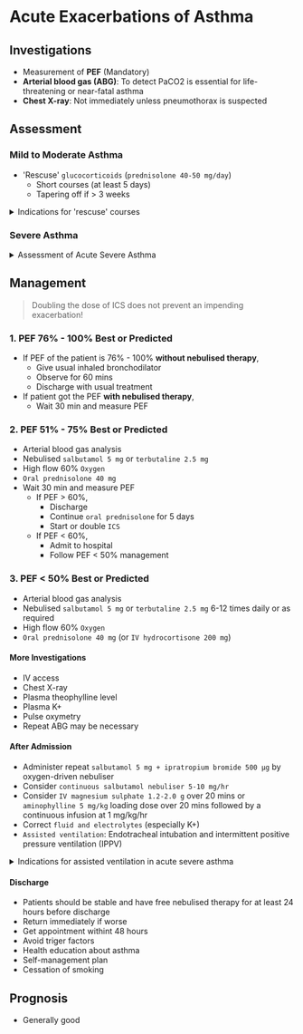 # Acute Exacerbations of Asthma

## Investigations

- Measurement of **PEF** (Mandatory)
- **Arterial blood gas (ABG)**: To detect PaCO2 is essential for life-threatening or near-fatal asthma
- **Chest X-ray**: Not immediately unless pneumothorax is suspected

## Assessment

### Mild to Moderate Asthma

- 'Rescuse' `glucocorticoids` (`prednisolone 40-50 mg/day`)
  - Short courses (at least 5 days)
  - Tapering off if > 3 weeks

<details>
<summary>Indications for 'rescuse' courses</summary>

- PEF < 75% of patient's personal best recording
- Sleep disturbance by asthma
- Persistence of morning symptoms until midday
- Low response to an inhaled bronchodilator
- Require treatment with nebulised bronchodilators

</details>

### Severe Asthma

<details>
<summary>Assessment of Acute Severe Asthma</summary>

1. Acute severe asthma (_PaRTly_)
   - **P**EF 33% - 50% predicted (< 200 L/min)
   - Heart rate ≥ 110 beats/min (**T**achycardia)
   - **R**espiratory rate ≥ 25 breaths/min
   - Inability to complete sentences in 1 breath (Partly)
1. Life-threatening features (_DO CPR EACH Chest Before Coma_)
   - **D**elirium
   - Sp**O2** < 92% or PaO2 < 8 kPa (60 mmHg) (especially if being treated with oxygen)
   - Normal or raised Pa**CO2**
   - **P**EF < 33% predicted (< 100 L/min)
   - Feeble **r**espiratory effort
   - **E**xhaustion
   - **a**rrhythmias
   - **C**yanosis
   - **H**ypotension
   - Silent **chest**
   - **B**radycardia
   - **Coma**
1. Near-fatal asthma
   - Raised PaCO2 and/or requiring mechanical ventilation with raised inflation pressures

</details>

## Management

> Doubling the dose of ICS does not prevent an impending exacerbation!

### 1. PEF 76% - 100% Best or Predicted

- If PEF of the patient is 76% - 100% **without nebulised therapy**,
  - Give usual inhaled bronchodilator
  - Observe for 60 mins
  - Discharge with usual treatment
- If patient got the PEF **with nebulised therapy**,
  - Wait 30 min and measure PEF

### 2. PEF 51% - 75% Best or Predicted

- Arterial blood gas analysis
- Nebulised `salbutamol 5 mg` or `terbutaline 2.5 mg`
- High flow 60% `Oxygen`
- `Oral prednisolone 40 mg`
- Wait 30 min and measure PEF
  - If PEF > 60%,
    - Discharge
    - Continue `oral prednisolone` for 5 days
    - Start or double `ICS`
  - If PEF < 60%,
    - Admit to hospital
    - Follow PEF < 50% management

### 3. PEF < 50% Best or Predicted

- Arterial blood gas analysis
- Nebulised `salbutamol 5 mg` or `terbutaline 2.5 mg` 6-12 times daily or as required
- High flow 60% `Oxygen`
- `Oral prednisolone 40 mg` (or `IV hydrocortisone 200 mg`)

#### More Investigations

- IV access
- Chest X-ray
- Plasma theophylline level
- Plasma K+
- Pulse oxymetry
- Repeat ABG may be necessary

#### After Admission

- Administer repeat `salbutamol 5 mg + ipratropium bromide 500 μg` by oxygen-driven nebuliser
- Consider `continuous salbutamol nebuliser 5-10 mg/hr `
- Consider `IV magnesium sulphate 1.2-2.0 g` over 20 mins or `aminophylline 5 mg/kg` loading dose over 20 mins followed by a continuous infusion at 1 mg/kg/hr
- Correct `fluid and electrolytes` (especially K+)
- `Assisted ventilation`: Endotracheal intubation and intermittent positive pressure ventilation (IPPV)

<details>
<summary>Indications for assisted ventilation in acute severe asthma</summary>

1. Coma
1. Respiratory arrest
1. Deterioration of ABG tensions despite optimal therapy:
   - PaO2 < 8 kPa (60 mmHg) and falling
   - PaCO2 > 6 kPa (45 mmHg) and rising
   - pH low and falling (H+ high and rising)
1. Exhaustion, delirium, drowsiness

</details>

#### Discharge

- Patients should be stable and have free nebulised therapy for at least 24 hours before discharge
- Return immediately if worse
- Get appointment withint 48 hours
- Avoid triger factors
- Health education about asthma
- Self-management plan
- Cessation of smoking

## Prognosis

- Generally good
